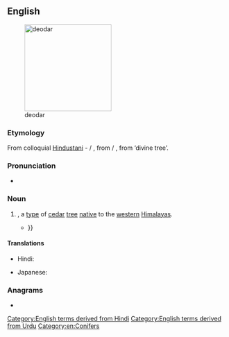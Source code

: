 ==English==
[[File:Cedrus deodara Manali 2.jpg|thumb|right|200px|deodar]]

===Etymology===
From colloquial [[w:Hindustani|Hindustani]] - {{bor|en|hi|देओदार}} / {{bor|en|ur|دیودار|tr=de'o-dār}}, from {{m|hi|देवदारु}} / {{m|ur|دیودار|tr=dev-dāru}}, from {{der|en|sa|देवदारु|tr=deva-dāru}} ‘divine tree’.

===Pronunciation===
* {{IPA|en|/ˈdiːəʊdɑː/}}

===Noun===
{{en-noun}}

# {{taxlink|Cedrus deodara|species|ver=190404}}, a [[type#Noun|type]] of [[cedar]] [[tree#Noun|tree]] [[native#Adjective|native]] to the [[western#Adjective|western]] [[Himalayas]].
#: {{synonyms|en|deodar cedar|{{vern|Himalayan cedar}}}}
#* {{RQ:Kipling Plain Tales|story=Cupid's Arrows|page=65|passage=There were beautifully arranged tea-tables under the '''deodars''' at Annandale, where the Grand Stand is now; {{...}}}}

====Translations====
{{trans-top|''Cedrus deodara''}}
* Hindi: {{t+|hi|देवदार|m}}
{{trans-mid}}
* Japanese: {{t|ja|ヒマラヤ杉|tr=ヒマラヤスギ, himarayasugi}}
{{trans-bottom}}

===Anagrams===
* {{anagrams|en|a=addeor|adored|roaded}}

[[Category:English terms derived from Hindi]]
[[Category:English terms derived from Urdu]]
[[Category:en:Conifers]]
